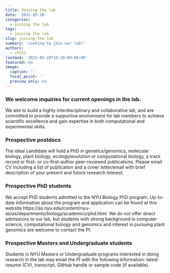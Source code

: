 ```yaml
---
title: Joining the lab
date: '2022-05-20'
categories:
  - joining the lab
tags:
  - joining the lab
slug: joining-the-lab
summary: 'Looking to join our lab?'
authors: 
  - ch153
lastmod: '2022-05-20T10:29:00-04:00'
featured: no
image:
  caption: ''
  focal_point: ''
  preview_only: no
---
```


### We welcome inquiries for current openings in the lab.
We aim to build a highly interdisciplinary and collaborative lab, and are committed to provide a supportive environment for lab members to achieve scientific excellence and gain expertise in both computational and experimental skills.

### Prospective postdocs 
The ideal candidate will hold a PhD in genetics/genomics, molecular biology, plant biology, ecology/evolution or computational biology, a track record or first- or co-first-author peer-reviewed publications.  Please email CV including a list of publication and a cover letter/email with brief description of your present and future research interest.

### Prospective PhD students
We accept PhD students admitted to the NYU Biology PhD program.  Up-to-date information about the program and application can be found at this website https://as.nyu.edu/content/nyu-as/as/departments/biology/academics/phd.html. We do not offer direct admissions to our lab, but students with strong background in computer science, computational biology and genomics and interest in pursuing plant genomics are welcome to contact the PI.

### Prospective Masters and Undergraduate students
Students in NYU Masters or Undergraduate programs interested in doing research in the lab may email the PI with the following information: latest resume (CV), transcript, GitHub handle or sample code (if available).

